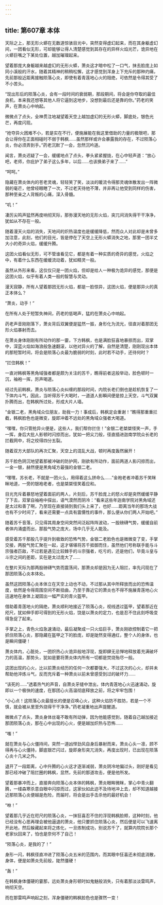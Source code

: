 ```yaml
---
---
---
```

title: 第607章 本体
---



天际之上，那无形火蟒在无数道惊骇目光中，突然变得虚幻起来，而在其身躯虚幻间，一团看似无形，可却能够让得人清楚感觉到其存在的异样火焰光芒，诡异地在火蟒巨嘴之下某处位置，越加璀璨起来。

望着那庞大身躯越来越虚幻的无形火蟒，萧炎这才暗中松了一口气，抹去脸庞上如同小溪般的汗水，随着其精神的稍稍松懈，这才感觉到浑身上下充斥的那种灼痛，先前那般近距离接触陨落心炎，即使有着青莲地心火的阻绝，可依然是令得其受了不小苦头。

“现出形后的陨落心炎，会有一段时间的衰弱期，那段期间，将会是你夺取的最佳良机，本来我还想等其他人将它逼到这地步，没想到最后还是靠的你。”药老的笑声，在萧炎心中响起。

微微点了点头，全神贯注地凝望着天空上越加虚幻的无形火蟒，脚底处，银色光芒，再度闪现。

“抢夺异火困难不小，若是实在不行，便施展能在我这里借助的力量的极限吧，那会让得你在正面相碰时不弱于韩枫……虽然那样或许会暴露我的存在，不过陨落心炎，你必须弄到手。”药老沉默了一会，忽然沉吟道。

闻言，萧炎迟疑了一会，缓缓地点了点头，拳头紧紧握拢，在心中轻声道：“放心吧，老师，你庇护了弟子这么多年，以后……也该换弟子来了……”

“呵呵。”

隐藏在萧炎体内的苍老灵魂，轻轻笑了笑，淡淡的暖流令得那灵魂体散发出一阵微弱的毫芒，他曾经眼瞎了一次，不过老天待他不薄，并非再让他受到同样的伤害，那种至亲之人背叛的心痛，深入骨髓。

“叽！”

凄厉尖鸣声猛然再度响彻天际，那弥漫天地的无形火焰，突兀间消失得干干净净，犹如从不存在一般。

随着漫天火焰的消失，天地间的炽热温度也是缓缓降低，然而众人对此却是未曾多加注意，此刻，他们的目光，皆是停在了天空上无形火蟒消失之地，那里一团半丈大小的奇异火焰，缓缓升腾。

这团火焰看似无形，可不管谁看见它，都是有着一种实质的奇异的感觉，火焰之中，有着什么东西在缓缓流动着，犹如精灵一般。

虽然从外形来看，这仅仅只是一团火焰，但却是给人一种极为诡异的感觉，那便是这团火焰，似乎有着人类一般的智慧与灵动。

漫天寂静，所有人望着那团无形火焰，都是一脸惊异，这团火焰，便是那异火的真正本体么？

“萧炎，动手！”

在所有人处于短暂失神间，药老的低喝声，猛的在萧炎心中响起。

药老声音刚刚落下，萧炎背后双翼便是猛然一振，身形化为流光，径直对着那团无形火焰暴射而去。

在萧炎身体刚刚有所动作的那一霎，下方韩枫，也是满脸狂喜地暴掠而出，双掌中，深蓝火焰如海浪般急速翻滚，以他对异火的了解，自然是清楚，刚刚现出本体的那短暂时间，将会是陨落心炎最为脆弱的时刻，此时若不动手，还待何时？

“拦住韩枫！”

一直对韩枫等黑角域强者都是颇为关注的苏千，瞧得前者这般举动，脸色顿时一沉，袖袍一挥，厉声喝道。

经过先前韩枫，萧炎与陨落心炎纠缠的那段时间，内院长老们倒也是趁机恢复了一下体内斗气，因此，当听得苏千大喝时，一道道人影瞬间便是掠上天空，斗气双翼扑腾而出，在韩枫所过处，形成大片人墙。

“金银二老，黑角域众位朋友，助我一力！事成后，韩枫定会重谢！”瞧得那重重拦截，韩枫脸色也是微变，旋即冲着不远处的黑角域众强者大喝道。

“嘿嘿，你只管抢异火便是，这些人，我们帮你拦住！”金银二老桀桀怪笑一声，手一挥，身后大批人影顿时闪掠而出，犹如一把尖刀般，径直插进迦南学院众长老的拦截网中，将之绞得四分五裂。

随着双方大部队的再次汇聚，天空上的混乱大战，顿时再度轰然展开！

苏千脸色阴沉地望着那被冲破的防护网，刚欲有所动作，面前两道人影闪掠而出，一金一银，赫然便是黑角域方最强的金银二老。

“嘿嘿，苏长老，不就是一团火么，用得着这么拼命么……”金袍老者冲着苏千笑眯眯地道，一旁的银袍老者，也是桀桀怪笑着应和。

目光充斥着暴怒地望着面前的两人，片刻后，苏千脸庞上的怒火却是突然缓缓平静了下去，双掌自袖袍中探出，语气漠然而阴冷：“看来这些年迦南学院对黑角域还是太过和善了啊，乃至现在直接骑到我们头上来了，也好……距离当年的那场大战也有不少时间了，看来还需要一点具有震慑性的事件，那么便从你们两人开始吧。”

随着苏千音落，只见得其周身空间突然间泛起阵阵波动，一股磅礴气势，缓缓自前者体内涌盛而出，那股气势之庞大，场中几乎无人能及。

感受着苏千那股几乎提升到极致的恐怖气势，金银二老脸色也是微微变了变，手掌交接，两股气势汇聚在一起，这才堪堪将苏千抵御而住，虽然他们号称联手能与斗宗强者匹敌，不过若是遇见比较棘手的斗宗强者，吃亏的，还是他们，毕竟斗皇与斗宗之间的差距，实在是太过庞大了……

在整片天际为那两股磅礴气势而震荡间，那萧炎却是因为无人阻拦，率先闪现在了那团陨落心炎本体处。

虽然这团陨落心炎本体立在天空上动也不动，不过那从其中所释放而出的恐怖温度，依然是令得周围空间不断扭曲，乃至于靠近它的萧炎也不得不施展青莲地心火迅速地在身体上凝固出一幅严实的青火盔甲。

借助着青莲地火的隔绝，萧炎顺利地接近了陨落心炎，视线透过盔甲，望着那近在咫尺，犹如伸手即可得到的无形火焰，饶是以萧炎的定力，也是忍不住此刻呼吸变得急促了起来。

手掌之上，青色火焰急速涌动，最后凝聚成一只火焰巨手，萧炎刚欲控制着它一把抓住陨落心炎，那隐藏在盔甲之下的脸庞，却是陡然变得通红，整个人的身体，也是瞬间僵硬！

萧炎体内，心脏处，一团炽热心火诡异般地浮现，旋即肆无忌惮地释放着充满破坏力的高温，那势头，犹如是要将萧炎体内所有一切都是焚烧殆尽一般。

这团出现的心火，比以前萧炎经历的任何一次都要强大，不过这次的心火，却并未帮助他淬炼斗气，反而充斥着一种萧炎以前未曾感受到过的破坏力……

“该死的……”透着热气的声音，自萧炎牙缝中泄出，体内青莲地心火迅速涌动，旋即以一个极快的速度，在那团心火高温彻底释放之前，将之牢牢包围！

“小心点！这陨落心炎最擅长的便是召唤心火，这种火焰防不胜防，若是一个不慎，就会被从里至外烧得干干净净。”药老凝重地出声提醒道。

微微点了点头，萧炎身体丝毫不敢有所动弹，因为他能感觉到，随着自己越加接近那团陨落心炎，那在心中出现的心火，便是越加炽热与恐怖……

“嗤！”

就在萧炎与心火僵持间，突然一道凶悍劲风自身后暴射而来，萧炎心头一凛，顾不得再与心火僵持，脚底银芒闪过，旋即身形突兀消失，再度出现时，已出现在陨落心炎十几米之外。

退开了一段距离，心中升腾的心火这才逐渐减弱，萧炎阴冷地偏过头，刚好是看见那已经冲破了阻拦圈的韩枫，显然，先前的那道攻击，便是他所发。

望着那暴冲而上，直接奔向陨落心炎本体的韩枫，萧炎眼眸微眯，掌心中青火翻腾，一缕森寒杀意自眼中闪掠而过，这家伙如此迫不及待地冲上去，却不知道越接近那陨落心炎便越是危险，而届时，将会是出手击杀他的最好机会！

“咻！”

望着那几乎近在咫尺的陨落心炎，一抹狂喜忍不住的浮现韩枫脸颊，这种时刻，他已经没有心思再理会被他逼退的萧炎，他只要抓住陨落心炎，然后便是可以飞速离开此地，然后躲藏起来将之炼化，一旦炼制成功，别说苏千了，就算内院院长那个老家伙回来了，怕也是奈何不了自己！

“陨落心炎，是我的了！”

身形一闪，韩枫径直冲进了陨落心炎五米的范围内，而其眼中狂喜还未彻底消散，身体，便是如萧炎先前般，陡然僵硬！

“轰！”

在韩枫身体僵硬的霎那，远处萧炎身形顿时如鬼魅般消失，只有着那淡淡雷鸣声，响彻天空。

而在那雷鸣声响起之刻，浑身僵硬的韩枫脸色也是骤然一变！